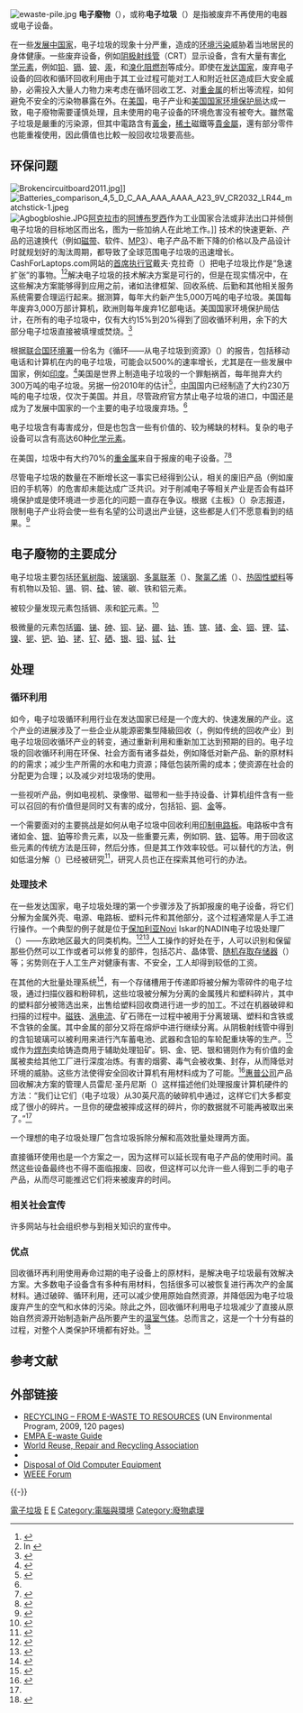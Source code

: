 [[File:ewaste-pile.jpg|thumb]]
'''电子廢物'''（{{lang-en|Electronic waste, e-waste or e-scrap}}），或称'''电子垃圾'''（{{lang-en|Waste Electrical and Electronic Equipment, WEEE}}）是指被废弃不再使用的电器或电子设备。

在一些[[发展中国家|发展中国家]]，电子垃圾的现象十分严重，造成的[[环境污染|环境污染]]威胁着当地居民的身体健康。一些废弃设备，例如[[阴极射线管|阴极射线管]]（CRT）显示设备，含有大量有害[[化学元素|化学元素]]，例如[[铅|铅]]、[[镉|镉]]、[[铍|铍]]、[[汞|汞]]，和[[溴化阻燃剂|溴化阻燃剂]]等成分。即使在[[发达国家|发达国家]]，废弃电子设备的回收和循环回收利用由于其工业过程可能对工人和附近社区造成巨大安全威胁，必需投入大量人力物力来考虑在循环回收工艺、对[[重金属|重金属]]的析出等流程{{里}}，如何避免不安全的污染物暴露在外。在[[美国|美国]]，电子产业和[[美国国家环境保护局|美国国家环境保护局]]达成一致，电子廢物需要谨慎处理，且未使用的电子设备的环境危害没有被夸大。雖然電子垃圾是嚴重的污染源，但其中電路含有[[黃金|黃金]]，[[稀土|稀土]]磁鐵等[[貴金屬|貴金屬]]，還有部分零件也能重複使用，因此價值也比較一般回收垃圾要高些。

== 环保问题 ==
[[File:Brokencircuitboard2011.jpg|thumb]]]]
[[File:Batteries_comparison_4,5_D_C_AA_AAA_AAAA_A23_9V_CR2032_LR44_matchstick-1.jpeg|thumb]]
[[File:Agbogbloshie.JPG|thumb]][[阿克拉|阿克拉市]]的[[阿博布罗西|阿博布罗西]]作为工业国家合法或非法出口并倾倒电子垃圾的目标地区而出名，图为一些加纳人在此地工作。]]
技术的快速更新、产品的迅速换代（例如[[磁带|磁带]]、软件、[[MP3|MP3]]）、电子产品不断下降的价格以及产品设计时就规划好的淘汰周期，都导致了全球范围电子垃圾的迅速增长。CashForLaptops.com网站的[[首席执行官|首席执行官]]戴夫·克拉奇（{{lang|en|Dave Kruch}}）把电子垃圾比作是“急速扩张”的事物。<ref>{{cite news|url=http://green.tmcnet.com/topics/green/articles/37567-cash-laptops-offers-green-solution-broken-outdated-computers.htm|date=2008-08-20|work=Green Technology|title=Cash For Laptops Offers 'Green' Solution for Broken or Outdated Computers|author=Prashant, Nitya|publisher=Technology Marketing Corporation|location=Norwalk, Connecticut|accessdate=2009-03-17|archive-date=2015-06-03|archive-url=https://web.archive.org/web/20150603075723/http://green.tmcnet.com/topics/green/articles/37567-cash-laptops-offers-green-solution-broken-outdated-computers.htm|dead-url=no}}</ref><ref> In {{cite news|url=http://www.electronicsrecycling.org/public/NewsletterViewer.aspx?message=sent&id=40 |work=National Center For Electronics Recycling News Summary |publisher=National Center For Electronics Recycling |date=2008-08-28 |accessdate=2009-03-17 |title=Opinion |deadurl=yes |archiveurl=https://web.archive.org/web/20110726022111/http://www.electronicsrecycling.org/public/NewsletterViewer.aspx?message=sent&id=40 |archivedate=2011-07-26 }}</ref>解决电子垃圾的技术解决方案是可行的，但是在现实情况中，在这些解决方案能够得到应用之前，诸如法律框架、回收系统、后勤和其他相关服务系统需要合理运行起来。据测算，每年大约新产生5,000万吨的电子垃圾。美国每年废弃3,000万部计算机，欧洲则每年废弃1亿部电话。美国国家环境保护局估计，在所有的电子垃圾中，仅有大约15%到20%得到了回收循环利用，余下的大部分电子垃圾直接被填埋或焚烧。<ref>{{cite web|url=http://www.epa.gov/epawaste/conserve/materials/ecycling/manage.htm|title=Statistics on the Management of Used and End-of-Life Electronics|publisher=美国国家环境保护局|date=2010-11|accessdate=2011-08-15|archive-date=2012-02-05|archive-url=https://web.archive.org/web/20120205035824/http://www.epa.gov/epawaste/conserve/materials/ecycling/manage.htm|dead-url=no}}</ref>

根据[[联合国环境署|联合国环境署]]一份名为《循环——从电子垃圾到资源》（{{lang-en|''Recycling - from E-Waste to Resources''}}）的报告，包括移动电话和计算机在内的电子垃圾，可能会以500%的速率增长，尤其是在一些发展中国家，例如[[印度|印度]]。<ref>{{cite web|url=http://www.busmanagementme.com/news/global-e-waste/|title=The global E-Waste Problem|accessdate=2011-08-15|archive-date=2011-08-30|archive-url=https://web.archive.org/web/20110830202800/http://www.busmanagementme.com/news/global-e-waste/|dead-url=no}}</ref>美国是世界上制造电子垃圾的一个罪魁祸首，每年抛弃大约300万吨的电子垃圾。另据一份2010年的估计<ref name="unep.org">{{cite web|url=http://www.unep.org/Documents.Multilingual/Default.asp?DocumentID=612&ArticleID=6471|title=Urgent need to prepare developing countries for surges in E-Waste|accessdate=2011-08-15|archive-date=2011-05-31|archive-url=https://web.archive.org/web/20110531144909/http://www.unep.org/Documents.Multilingual/Default.asp?DocumentID=612&ArticleID=6471|dead-url=no}}</ref>，[[中国|中国]]国内已经制造了大约230万吨的电子垃圾，仅次于美国。并且，尽管政府官方禁止电子垃圾的进口，中国还是成为了发展中国家的一个主要的电子垃圾废弃场。<ref name="unep.org"/>

电子垃圾含有毒害成分，但是也包含一些有价值的、较为稀缺的材料。复杂的电子设备{{里}}可以含有高达60种[[化学元素|化学元素]]。

在美国，垃圾中有大约70%的[[重金属|重金属]]来自于报废的电子设备。<ref> {{cite web|publisher=Four Green Steps |author=Kozlan, Melanie |title=What is 'E-Waste' & How Can I Get Rid Of It?! |url=http://www.fourgreensteps.com/infozone/featured/features/what-is-e-waste-a-how-can-i-get-rid-of-it |date=2010-11-02 |deadurl=yes |archiveurl=https://web.archive.org/web/20101130085009/http://www.fourgreensteps.com/infozone/featured/features/what-is-e-waste-a-how-can-i-get-rid-of-it |archivedate=2010-11-30 }} </ref><ref>{{cite web|url=http://svtc.org/wp-content/uploads/ppc-ttv1.pdf|title=Poison PCs and toxic TVs|accessdate=2011-08-15|archive-date=2011-05-20|archive-url=https://web.archive.org/web/20110520125715/http://svtc.org/wp-content/uploads/ppc-ttv1.pdf|dead-url=no}}</ref>

尽管电子垃圾的数量在不断增长这一事实已经得到公认，相关的废旧产品（例如废旧的手机等）的危害却未能达成广泛共识。对于削减电子等相关产业是否会有益环境保护或是使环境进一步恶化的问题一直存在争议。根据《主板》（{{lang-en|''Motherboard''}}）杂志报道，限制电子产业将会使一些有名望的公司退出产业链，这些都是人们不愿意看到的结果。<ref> {{cite web|publisher = [Motherboard.tv]|author = Ingenthron, Robin|title = Why We Should Ship Our Electronic "waste" to China and Africa|url = http://www.motherboard.tv/2011/3/26/e-waste-recycling-exports-are-good|date = 2011-03-31|deadurl = yes|archiveurl = https://web.archive.org/web/20110721144843/http://www.motherboard.tv/2011/3/26/e-waste-recycling-exports-are-good|archivedate = 2011-07-21}} </ref>

== 电子廢物的主要成分 ==
电子垃圾主要包括[[环氧树脂|环氧树脂]]、[[玻璃钢|玻璃钢]]、[[多氯联苯|多氯联苯]]（{{lang|en|PCBs}}）、[[聚氯乙烯|聚氯乙烯]]（{{lang|en|PVC}}）、[[热固性塑料|热固性塑料]]等有机物以及铅、[[锡|锡]]、铜、[[硅|硅]]、铍、碳、铁和铝元素。

被较少量发现元素包括镉、汞和[[铊|铊]]元素。<ref name=ft>{{cite news|url=http://www.accessmylibrary.com/coms2/summary_0286-22405423_ITM|title=Recycling, the Hewlett-Packard Way|publisher=[[CNN|CNN]]|author=Haffenreffer, David|date=2003-02-13|accessdate=2009-03-17|work=[[Financial_Times|Financial Times]]}}</ref>

极微量的元素包括[[镅|镅]]、[[锑|锑]]、[[砷|砷]]、[[钡|钡]]、[[铋|铋]]、[[硼|硼]]、[[钴|钴]]、[[铕|铕]]、[[镓|镓]]、[[锗|锗]]、[[金|金]]、[[铟|铟]]、[[锂|锂]]、[[锰|锰]]、[[镍|镍]]、[[铌|铌]]、[[钯|钯]]、[[铂|铂]]、[[铑|铑]]、[[钌|钌]]、[[硒|硒]]、[[银|银]]、[[钽|钽]]、[[铽|铽]]、[[钍|钍]]

== 处理 ==
=== 循环利用 ===
如今，电子垃圾循环利用行业在发达国家已经是一个庞大的、快速发展的产业。这个产业的进展涉及了一些企业从能源密集型降級回收（{{lang-en|downcycling}}，例如传统的回收产业）到电子垃圾回收循环产业的转变，通过重新利用和重新加工达到预期的目的。电子垃圾的回收循环利用在环保、社会方面有诸多益处，例如降低对新产品、新的原材料的的需求；减少生产所需的水和电力资源；降低包装所需的成本；使资源在社会的分配更为合理；以及减少对垃圾场的使用。

一些视听产品，例如电视机、录像带、磁带和一些手持设备、计算机组件含有一些可以召回的有价值但是同时又有害的成分，包括铅、[[铜|铜]]、[[金|金]]等。

一个需要面对的主要挑战是如何从电子垃圾中回收利用[[印制电路板|印制电路板]]。电路板中含有诸如金、[[银|银]]、[[铂|铂]]等珍贵元素，以及一些重要元素，例如铜、[[铁|铁]]、[[铝|铝]]等。用于回收这些元素的传统方法是压碎，然后分拣，但是其工作效率较低。可以替代的方法，例如低温分解（{{lang-en|cryogenic decomposition}}）已经被研究<ref>{{cite book|author=Yuan, C., Zhang, H. C., McKenna, G., Korzeniewski, C., and Li, J.|title=''Experimental Studies on Cryogenic Recycling of Printed Circuit Board''|publisher=International Journal of Advanced Manufacturing Technology|pages=Vol. 34, 2007, pp. 657-666}}</ref>，研究人员也正在探索其他可行的办法。

=== 处理技术 ===
在一些发达国家，电子垃圾处理的第一个步骤涉及了拆卸报废的电子设备，将它们分解为金属外壳、电源、电路板、塑料元件和其他部分，这个过程通常是人手工进行操作。一个典型的例子就是位于[[保加利亚|保加利亚]]Novi Iskar的NADIN电子垃圾处理厂（{{lang|en|NADIN electronic waste processing plant}}）——东欧地区最大的同类机构。<ref>{{cite news | url=http://www.novinite.com/view_news.php?id=117588 | title=40 Million BGN Invested In Bulgaria's 1st Appliances Recycle Plant | work=Sofia News Agency | date=2010-06-28 | accessdate=2011-03-28 | archive-date=2012-10-12 | archive-url=https://web.archive.org/web/20121012085612/http://www.novinite.com/view_news.php?id=117588 | dead-url=no }}</ref><ref>{{cite news | url=http://www.ask-eu.com/Default.asp?Menue=142&Bereich=5&SubBereich=16&KW=130&NewsPPV=8492 | title=Bulgaria Opens Largest WEEE Recycling Factory in Eastern Europe | work=Ask-eu.com | date=2010-07-12 | accessdate=2011-03-28 | archive-date=2011-09-14 | archive-url=https://web.archive.org/web/20110914095226/http://www.ask-eu.com/Default.asp?Menue=142 | dead-url=no }}</ref>人工操作的好处在于，人可以识别和保留那些仍然可以工作或者可以修复的部件，包括芯片、晶体管、[[随机存取存储器|随机存取存储器]]（{{lang|en|RAM}}）等；劣势则在于人工生产对健康有害、不安全，工人却得到较低的工资。

在其他的大批量处理系统<ref name=Sims>{{cite web |url=http://simsrecycling.com/news-and-resources/audio-and-video |title=存档副本 |accessdate=2011-08-16 |deadurl=yes |archiveurl=https://web.archive.org/web/20110827081031/http://simsrecycling.com/news-and-resources/audio-and-video |archivedate=2011-08-27 }}</ref>{{里}}，有一个存储槽用于传递即将被分解为零碎件的电子垃圾，通过扫描仪器和粉碎机，这些垃圾被分解为分离的金属残片和塑料碎片，其中的塑料部分被筛选出来，出售给塑料回收商进行进一步的加工。不过在机器破碎和扫描的过程中。[[磁铁|磁铁]]、[[涡电流|涡电流]]、矿石筛在一过程中被用于分离玻璃、塑料和含铁或不含铁的金属。其中金属的部分又将在熔炉中进行继续分离。从阴极射线管中得到的含铅玻璃可以被利用来进行汽车蓄电池、武器和含铅的车轮配重块等的生产。<ref name=smith>{{cite news|url=http://www.accessmylibrary.com/coms2/summary_0286-9604019_ITM|title=E-gad! Americans discard more than 100 million computers, cellphones and other electronic devices each year. As "e-waste" piles up, so does concern about this growing threat to the environment.|author=Royte, Elizabeth|date=2005-08-01|accessdate=2009-03-17|publisher=Smithsonian Institution|work=Smithsonian Magazine|archive-date=2013-05-08|archive-url=https://web.archive.org/web/20130508163134/http://www.accessmylibrary.com/coms2/summary_0286-9604019_ITM|dead-url=no}}</ref>或作为[[焊剂|焊剂]]卖给铸造商用于辅助处理铅矿。铜、金、钯、银和锡则作为有价值的金属被卖给其他工厂进行深度冶炼。有害的烟雾、毒气会被收集、封存，从而降低对环境的威胁。这些方法使得安全回收计算机有用材料成为了可能。<ref name=ng>{{cite news|title=High-Tech Trash|publisher=National Geographic Magazine Online|date=January 2008|url=http://ngm.nationalgeographic.com/ngm/2008-01/high-tech-trash/carroll-text.html|author=Carroll|accessdate=2011-08-16|archive-date=2008-02-02|archive-url=https://web.archive.org/web/20080202090155/http://ngm.nationalgeographic.com/ngm/2008-01/high-tech-trash/carroll-text.html|dead-url=no}}</ref>[[惠普公司|惠普公司]]产品回收解决方案的管理人员雷尼·圣丹尼斯（{{lang|en|Renee St. Denis}}）这样描述他们处理报废计算机硬件的方法：“我们让它们（电子垃圾）从30英尺高的破碎机中通过，这样它们大多都变成了很小的碎片。一旦你的硬盘被摔成这样的碎片，你的数据就不可能再被取出来了。”<ref name=ft/>

一个理想的电子垃圾处理厂包含垃圾拆除分解和高效批量处理两方面。

直接循环使用也是一个方案之一，因为这样可以延长现有电子产品的使用时间。虽然这些设备最终也不得不面临报废、回收，但这样可以允许一些人得到二手的电子产品，从而尽可能推迟它们将来被废弃的时间。

=== 相关社会宣传 ===
许多网站与社会组织参与到相关知识的宣传中。

=== 优点 ===
回收循环再利用使用寿命过期的电子设备上的原材料，是解决电子垃圾最有效解决方案。大多数电子设备含有多种有用材料，包括很多可以被恢复进行再次产的金属材料。通过破碎、循环利用，还可以减少使用原始自然资源，并降低因为电子垃圾废弃产生的空气和水体的污染。除此之外，回收循环利用电子垃圾减少了直接从原始自然资源开始制造新产品所要产生的[[温室气体|温室气体]]。总而言之，这是一个十分有益的过程，对整个人类保护环境都有好处。<ref>{{Cite web |url=http://www.ewastecenter.com/benefits-of-recycling |title=Benefits of Recycling |access-date=2011-08-16 |archive-url=https://web.archive.org/web/20110710210606/http://www.ewastecenter.com/benefits-of-recycling |archive-date=2011-07-10 |dead-url=yes }}</ref>

== 参考文献 ==
{{reflist}}

== 外部链接 ==
{{Commons category|Electronic waste|电子垃圾}}
* [http://www.unep.org/PDF/PressReleases/E-Waste_publication_screen_FINALVERSION-sml.pdf RECYCLING – FROM E-WASTE TO RESOURCES] {{Wayback|url=http://www.unep.org/PDF/PressReleases/E-Waste_publication_screen_FINALVERSION-sml.pdf |date=20170201191456 }} (UN Environmental Program, 2009, 120 pages)
* [https://web.archive.org/web/20140517032702/http://ewasteguide.info/ EMPA E-waste Guide]
* [http://www.wr3a.org World Reuse, Repair and Recycling Association] {{Wayback|url=http://www.wr3a.org/ |date=20200225035106 }}
* {{cite news|url=http://ngm.nationalgeographic.com/2008/01/high-tech-trash/carroll-text.html|title=High-Tech Trash|last=Carroll|first=Chris|date=January 2008|work=National Geographic Society|accessdate=2011-08-14|archive-date=2011-09-16|archive-url=https://web.archive.org/web/20110916220201/http://ngm.nationalgeographic.com/2008/01/high-tech-trash/carroll-text.html|dead-url=no}}
* [http://www.nysscpa.org/cpajournal/2004/704/essentials/p70.htm Disposal of Old Computer Equipment] {{Wayback|url=http://www.nysscpa.org/cpajournal/2004/704/essentials/p70.htm |date=20110809185200 }}
* [http://www.weee-forum.org WEEE Forum] {{Wayback|url=http://www.weee-forum.org/ |date=20200821073159 }}

{{-}}
{{移动电话}}

{{Authority control}}

[[Category:電子垃圾|]]
[[Category:电子工业|E]]
[[Category:污染物|E]]
[[Category:電腦與環境|Category:電腦與環境]]
[[Category:廢物處理|Category:廢物處理]]
